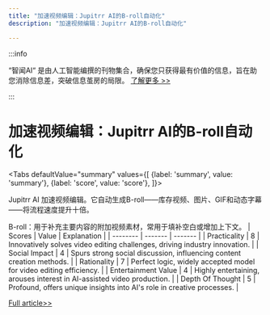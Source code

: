 ```yaml
---
title: "加速视频编辑：Jupitrr AI的B-roll自动化"
description: "加速视频编辑：Jupitrr AI的B-roll自动化"

---
```



:::info

“智闻AI“ 是由人工智能编撰的刊物集合，确保您只获得最有价值的信息，旨在助您消除信息差，突破信息茧房的局限。  [了解更多 >>](/)

:::

# 加速视频编辑：Jupitrr AI的B-roll自动化


<Tabs
	defaultValue="summary"
	values={[
	{label: 'summary', value: 'summary'},
	{label: 'score', value: 'score'},
]}>
<TabItem value="summary">


Jupitrr AI 加速视频编辑。它自动生成B-roll——库存视频、图片、GIF和动态字幕——将流程速度提升十倍。

B-roll：用于补充主要内容的附加视频素材，常用于填补空白或增加上下文。
</TabItem>
<TabItem value="score">
	| Scores     | Value   | Explanation |
	| -------- | ------- | ------- |
	| Practicality  | 8    | Innovatively solves video editing challenges, driving industry innovation.    |
	| Social Impact | 4     | Spurs strong social discussion, influencing content creation methods.    |
	| Rationality    | 7    | Perfect logic, widely accepted model for video editing efficiency.    |
	| Entertainment Value    | 4    | Highly entertaining, arouses interest in AI-assisted video production.    |
	| Depth Of Thought    | 5    | Profound, offers unique insights into AI's role in creative processes.    |
</TabItem>
</Tabs>

[Full article>>](https://www.producthunt.com/posts/jupitrr-ai)
